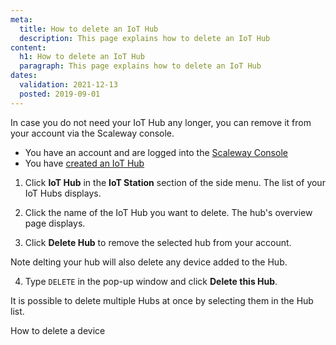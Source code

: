 ```yaml
---
meta:
  title: How to delete an IoT Hub
  description: This page explains how to delete an IoT Hub
content:
  h1: How to delete an IoT Hub
  paragraph: This page explains how to delete an IoT Hub
dates:
  validation: 2021-12-13
  posted: 2019-09-01
---
```


In case you do not need your IoT Hub any longer, you can remove it from your account via the Scaleway console. 

<Message type="requirement">

- You have an account and are logged into the [Scaleway Console](https://console.scaleway.com)
- You have [created an IoT Hub](/iot/iot-hub/how-to/create-hub)

</Message>

1. Click **IoT Hub** in the **IoT Station** section of the side menu. The list of your IoT Hubs displays.

2. Click the name of the IoT Hub you want to delete. The hub's overview page displays. 

3. Click **Delete Hub** to remove the selected hub from your account. 
  <Lightbox src="assets/scaleway-iothub_delete.png" alt="" />
  <Message type="important">

  Note delting your hub will also delete any device added to the Hub.

  </Message>

4. Type `DELETE` in the pop-up window and click **Delete this Hub**.

  <Message type="tip">

  It is possible to delete multiple Hubs at once by selecting them in the Hub list.

  </Message>

<Navigation title="See Also">
  <PreviousButton to="/iot/iot-hub/how-to/delete-device/">How to delete a device</PreviousButton>
</Navigation>
